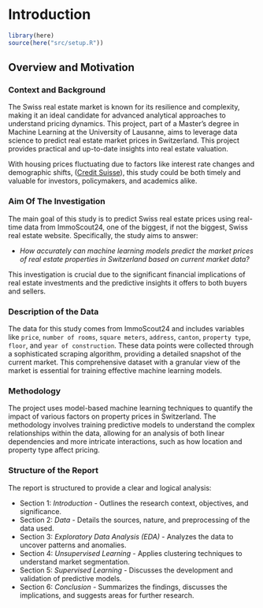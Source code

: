 # Introduction

```r
library(here)
source(here("src/setup.R"))
```

## Overview and Motivation
### Context and Background

The Swiss real estate market is known for its resilience and complexity, making it an ideal candidate for advanced analytical approaches to understand pricing dynamics. This project, part of a Master’s degree in Machine Learning at the University of Lausanne, aims to leverage data science to predict real estate market prices in Switzerland. This project provides practical and up-to-date insights into real estate valuation.

With housing prices fluctuating due to factors like interest rate changes and demographic shifts, ([Credit Suisse](https://www.credit-suisse.com/ch/en/private-clients/mortgages/schweizer-immobilienmarkt-aktuelle-fakten.html)), this study could be both timely and valuable for investors, policymakers, and academics alike.

### Aim Of The Investigation
The main goal of this study is to predict Swiss real estate prices using real-time data from ImmoScout24, one of the biggest, if not the biggest, Swiss real estate website. Specifically, the study aims to answer:

- *How accurately can machine learning models predict the market prices of real estate properties in Switzerland based on current market data?*

This investigation is crucial due to the significant financial implications of real estate investments and the predictive insights it offers to both buyers and sellers.

### Description of the Data
The data for this study comes from ImmoScout24 and includes variables like `price`, `number of rooms`, `square meters`, `address`, `canton`, `property type`, `floor`, and `year of construction`. These data points were collected through a sophisticated scraping algorithm, providing a detailed snapshot of the current market. This comprehensive dataset with a granular view of the market is essential for training effective machine learning models.

### Methodology
The project uses model-based machine learning techniques to quantify the impact of various factors on property prices in Switzerland. The methodology involves training predictive models to understand the complex relationships within the data, allowing for an analysis of both linear dependencies and more intricate interactions, such as how location and property type affect pricing.

### Structure of the Report
The report is structured to provide a clear and logical analysis:

- Section 1: *Introduction* - Outlines the research context, objectives, and significance.
- Section 2: *Data* - Details the sources, nature, and preprocessing of the data used.
- Section 3: *Exploratory Data Analysis (EDA)* - Analyzes the data to uncover patterns and anomalies.
- Section 4: *Unsupervised Learning* - Applies clustering techniques to understand market segmentation.
- Section 5: *Supervised Learning* - Discusses the development and validation of predictive models.
- Section 6: *Conclusion* - Summarizes the findings, discusses the implications, and suggests areas for further research.
